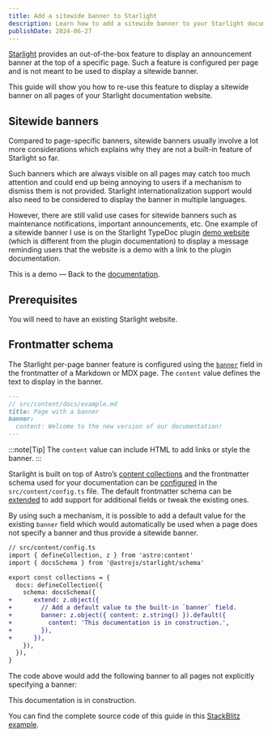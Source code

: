 ```yaml
---
title: Add a sitewide banner to Starlight
description: Learn how to add a sitewide banner to your Starlight documentation website.
publishDate: 2024-06-27
---
```


[Starlight](https://starlight.astro.build) provides an out-of-the-box feature to display an announcement banner at the top of a specific page.
Such a feature is configured per page and is not meant to be used to display a sitewide banner.

This guide will show you how to re-use this feature to display a sitewide banner on all pages of your Starlight documentation website.

## Sitewide banners

Compared to page-specific banners, sitewide banners usually involve a lot more considerations which explains why they are not a built-in feature of Starlight so far.

Such banners which are always visible on all pages may catch too much attention and could end up being annoying to users if a mechanism to dismiss them is not provided.
Starlight internationalization support would also need to be considered to display the banner in multiple languages.

However, there are still valid use cases for sitewide banners such as maintenance notifications, important announcements, etc.
One example of a sitewide banner I use is on the Starlight TypeDoc plugin [demo website](https://starlight-typedoc-example.vercel.app/api/functions/dothingc/) (which is different from the plugin documentation) to display a message reminding users that the website is a demo with a link to the plugin documentation.


<Example>
  This is a demo — Back to the <a href="#_">documentation</a>.
</Example>

## Prerequisites

You will need to have an existing Starlight website.

## Frontmatter schema

The Starlight per-page banner feature is configured using the [`banner`](https://starlight.astro.build/reference/frontmatter/#banner) field in the frontmatter of a Markdown or MDX page.
The `content` value defines the text to display in the banner.

```md {4-5}
---
// src/content/docs/example.md
title: Page with a banner
banner:
  content: Welcome to the new version of our documentation!
---
```

:::note[Tip]
The `content` value can include HTML to add links or style the banner.
:::

Starlight is built on top of Astro’s [content collections](https://docs.astro.build/en/guides/content-collections/) and the frontmatter schema used for your documentation can be [configured](https://starlight.astro.build/reference/frontmatter/#customize-frontmatter-schema) in the `src/content/config.ts` file.
The default frontmatter schema can be [extended](https://starlight.astro.build/reference/frontmatter/#extend) to add support for additional fields or tweak the existing ones.

By using such a mechanism, it is possible to add a default value for the existing `banner` field which would automatically be used when a page does not specify a banner and thus provide a sitewide banner.

```diff lang="ts" {8-13} ins=", z"
// src/content/config.ts
import { defineCollection, z } from 'astro:content'
import { docsSchema } from '@astrojs/starlight/schema'

export const collections = {
  docs: defineCollection({
    schema: docsSchema({
+      extend: z.object({
+        // Add a default value to the built-in `banner` field.
+        banner: z.object({ content: z.string() }).default({
+          content: 'This documentation is in construction.',
+        }),
+      }),
    }),
  }),
}
```

The code above would add the following banner to all pages not explicitly specifying a banner:

<Example>This documentation is in construction.</Example>

You can find the complete source code of this guide in this [StackBlitz example](https://stackblitz.com/edit/github-gho3nw?file=src%2Fcontent%2Fconfig.ts).
